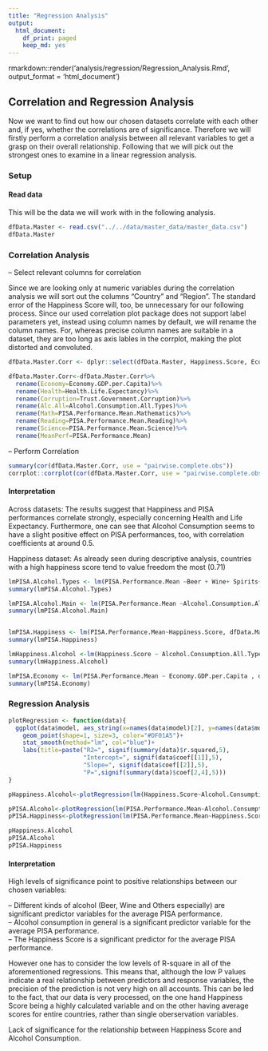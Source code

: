 ```yaml
---
title: "Regression Analysis"
output:
  html_document:
    df_print: paged
    keep_md: yes
---
```

rmarkdown::render('analysis/regression/Regression_Analysis.Rmd', output_format = 'html_document')


## Correlation and Regression Analysis

Now we want to find out how our chosen datasets correlate with each other and, if yes, whether the correlations are of significance. Therefore we will firstly perform a correlation analysis between all relevant variables to get a grasp on their overall relationship. Following that we will pick out the strongest ones to examine in a linear regression analysis. 

### Setup

#### Read data

This will be the data we will work with in the following analysis.
```r

dfData.Master <- read.csv("../../data/master_data/master_data.csv")
dfData.Master
```

### Correlation Analysis

-- Select relevant columns for correlation  

Since we are looking only at numeric variables during the correlation analysis we will sort out the columns "Country" and "Region". The standard error of the Happiness Score will, too, be unnecessary for our following process.
Since our used correlation plot package does not support label parameters yet, instead using column names by default, we will rename the column names. For, whereas precise column names are suitable in a dataset, they are too long as axis lables in the corrplot, making the plot distorted and convoluted. 

```r
dfData.Master.Corr <- dplyr::select(dfData.Master, Happiness.Score, Economy.GDP.per.Capita, Family, Health.Life.Expectancy,Freedom, Trust.Government.Corruption, Generosity, Dystopia.Residual,Alcohol.Consumption.All.Types,Beer, Wine, Spirits, Other, dplyr::contains("PISA"))

dfData.Master.Corr<-dfData.Master.Corr%>%
  rename(Economy=Economy.GDP.per.Capita)%>%
  rename(Health=Health.Life.Expectancy)%>%
  rename(Corruption=Trust.Government.Corruption)%>%
  rename(Alc.All=Alcohol.Consumption.All.Types)%>%
  rename(Math=PISA.Performance.Mean.Mathematics)%>%
  rename(Reading=PISA.Performance.Mean.Reading)%>%
  rename(Science=PISA.Performance.Mean.Science)%>%
  rename(MeanPerf=PISA.Performance.Mean)

```

-- Perform Correlation  

```r

summary(cor(dfData.Master.Corr, use = "pairwise.complete.obs"))
corrplot::corrplot(cor(dfData.Master.Corr, use = "pairwise.complete.obs"), method="number",tl.cex = 0.7, number.digits = 2, number.cex = 0.6, addrect = 5)

```

#### Interpretation

Across datasets:
The results suggest that Happiness and PISA performances correlate strongly, especially concerning Health and Life Expectancy. Furthermore, one can see that Alcohol Consumption seems to have a slight positive effect on PISA performances, too, with correlation coefficients at around 0.5.

Happiness dataset:
As already seen during descriptive analysis, countries with a high happiness score tend to value freedom the most (0.71)

```r

lmPISA.Alcohol.Types <- lm(PISA.Performance.Mean ~Beer + Wine+ Spirits+Other, dfData.Master)
summary(lmPISA.Alcohol.Types)

lmPISA.Alcohol.Main <- lm(PISA.Performance.Mean ~Alcohol.Consumption.All.Types, dfData.Master)
summary(lmPISA.Alcohol.Main)


lmPISA.Happiness <- lm(PISA.Performance.Mean~Happiness.Score, dfData.Master)
summary(lmPISA.Happiness)

lmHappiness.Alcohol <-lm(Happiness.Score ~ Alcohol.Consumption.All.Types, dfData.Master)
summary(lmHappiness.Alcohol)

lmPISA.Economy <- lm(PISA.Performance.Mean ~ Economy.GDP.per.Capita , dfData.Master)
summary(lmPISA.Economy)


```

### Regression Analysis

```r

plotRegression <- function(data){
  ggplot(data$model, aes_string(x=names(data$model)[2], y=names(data$model)[1]))+
    geom_point(shape=1, size=3, color="#DF01A5")+
    stat_smooth(method="lm", col="blue")+
    labs(title=paste("R2=", signif(summary(data)$r.squared,5),
                     "Intercept=", signif(data$coef[[1]],5),
                     "Slope=", signif(data$coef[[2]],5),
                     "P=",signif(summary(data)$coef[2,4],5)))
}

pHappiness.Alcohol<-plotRegression(lm(Happiness.Score~Alcohol.Consumption.All.Types, dfData.Master))

pPISA.Alcohol<-plotRegression(lm(PISA.Performance.Mean~Alcohol.Consumption.All.Types, dfData.Master))
pPISA.Happiness<-plotRegression(lm(PISA.Performance.Mean~Happiness.Score, dfData.Master))

pHappiness.Alcohol
pPISA.Alcohol
pPISA.Happiness
```

#### Interpretation

High levels of significance point to positive relationships between our chosen variables:

-- Different kinds of alcohol (Beer, Wine and Others especially) are significant predictor variables for the average PISA performance.  
-- Alcohol consumption in general is a significant predictor variable for the average PISA performance.  
-- The Happiness Score is a significant predictor for the average PISA performance.  

However one has to consider the low levels of R-square in all of the aforementioned regressions. This means that, although the low P values indicate a real relationship between predictors and response variables, the precision of the prediction is not very high on all accounts.
This can be led to the fact, that our data is very processed, on the one hand Happiness Score being a highly calculated variable and on the other having average scores for entire countries, rather than single oberservation variables. 


Lack of significance for the relationship between Happiness Score and Alcohol Consumption. 


